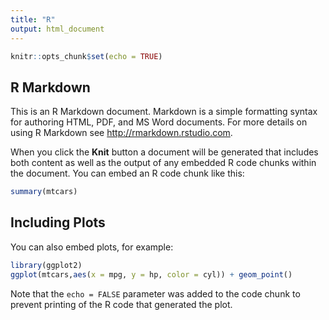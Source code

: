 ---
title: "R"
output: html_document
---

```{r setup, include=FALSE}
knitr::opts_chunk$set(echo = TRUE)
```

## R Markdown

This is an R Markdown document. Markdown is a simple formatting syntax for authoring HTML, PDF, and MS Word documents. For more details on using R Markdown see <http://rmarkdown.rstudio.com>.

When you click the **Knit** button a document will be generated that includes both content as well as the output of any embedded R code chunks within the document. You can embed an R code chunk like this:

```{r mtcars}
summary(mtcars)
```

## Including Plots

You can also embed plots, for example:

```{r pressure, echo=FALSE}
library(ggplot2)
ggplot(mtcars,aes(x = mpg, y = hp, color = cyl)) + geom_point()
```

Note that the `echo = FALSE` parameter was added to the code chunk to prevent printing of the R code that generated the plot.
